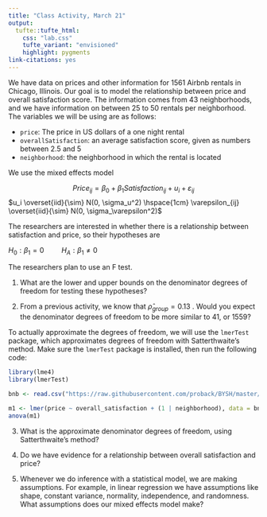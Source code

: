 ```yaml
---
title: "Class Activity, March 21"
output: 
  tufte::tufte_html:
    css: "lab.css"
    tufte_variant: "envisioned"
    highlight: pygments
link-citations: yes
---
```


We have data on prices and other information for 1561 Airbnb rentals in Chicago, Illinois. Our goal is to model the relationship between price and overall satisfaction score. The information comes from 43 neighborhoods, and we have information on between 25 to 50 rentals per neighborhood. The variables we will be using are as follows:

* `price`: The price in US dollars of a one night rental
* `overallSatisfaction`: an average satisfaction score, given as numbers between 2.5 and 5
* `neighborhood`: the neighborhood in which the rental is located

We use the mixed effects model

$$Price_{ij} = \beta_0 + \beta_1 Satisfaction_{ij} + u_i + \varepsilon_{ij}$$
$u_i \overset{iid}{\sim} N(0, \sigma_u^2) \hspace{1cm} \varepsilon_{ij} \overset{iid}{\sim} N(0, \sigma_\varepsilon^2)$

The researchers are interested in whether there is a relationship between satisfaction and price, so their hypotheses are

$H_0: \beta_1 = 0 \hspace{1cm} H_A: \beta_1 \neq 0$

The researchers plan to use an F test.

1. What are the lower and upper bounds on the denominator degrees of freedom for testing these hypotheses?

2. From a previous activity, we know that $\widehat{\rho}_{group} = 0.13$ . Would you expect the denominator degrees of freedom to be more similar to 41, or 1559?

To actually approximate the degrees of freedom, we will use the `lmerTest` package, which approximates degrees of freedom with Satterthwaite's method. Make sure the `lmerTest` package is installed, then run the following code:

```r
library(lme4)
library(lmerTest)

bnb <- read.csv("https://raw.githubusercontent.com/proback/BYSH/master/data/airbnb.csv")

m1 <- lmer(price ~ overall_satisfaction + (1 | neighborhood), data = bnb)
anova(m1)
```

3. What is the approximate denominator degrees of freedom, using Satterthwaite's method?

4. Do we have evidence for a relationship between overall satisfaction and price?

5. Whenever we do inference with a statistical model, we are making assumptions. For example, in linear regression we have assumptions like shape, constant variance, normality, independence, and randomness. What assumptions does our mixed effects model make?